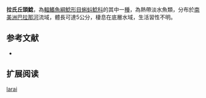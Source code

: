 {{Speciesbox
| name = 拉氏丘頭鯰
| status = NE
| status_system = IUCN3.1
| image = 
| image_width = 250px
| genus = Bunocephalus
| species = larai
| authority = [[Ihering|Ihering]], 1930
| synonyms = 
}}
'''拉氏丘頭鯰'''，為[[輻鰭魚綱|輻鰭魚綱]][[鯰形目|鯰形目]][[蝌蚪鯰科|蝌蚪鯰科]]的其中一[[種|種]]，為熱帶淡水魚類，分布於[[南美洲|南美洲]][[巴拉那河|巴拉那河]]流域，體長可達5公分，棲息在底層水域，生活習性不明。
==参考文献==
*{{FishBase_species|genus=Bunocephalus|species=larai |year=2015|month=4}}

== 扩展阅读 ==
{{refbegin}}
{{wikispecies-inline|Bunocephalus larai |拉氏丘頭鯰}}
{{refend}}
{{Taxonbar|from=Q6429551}}

[[Category:丘頭鯰屬|larai]]